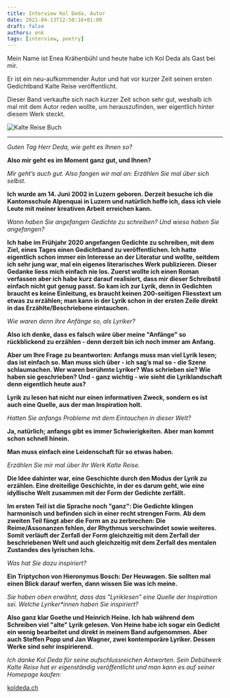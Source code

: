 ---
title: Interview Kol Deda, Autor
date: 2021-04-13T12:50:16+01:00
draft: false
authors: enk
tags: [interview, poetry]
---


Mein Name ist Enea Krähenbühl und heute habe ich Kol Deda als Gast bei mir.

<!--truncate-->


Er ist ein neu-aufkommender Autor und hat vor kurzer Zeit seinen ersten Gedichtband Kalte Reise veröffentlicht.

Dieser Band verkaufte sich nach kurzer Zeit schon sehr gut, weshalb ich mal mit dem Autor reden wollte, um herauszufinden, wer eigentlich hinter diesem Werk steckt.

![Kalte Reise Buch](https://koldeda.ch/images/kaltereise.jpg)

---

<ReactAudioPlayer
  src="/audio/koldeda_interview.mp3"
  controls
/>

_Guten Tag Herr Deda, wie geht es Ihnen so?_

**Also mir geht es im Moment ganz gut, und Ihnen?**

_Mir geht’s auch gut. Also fangen wir mal an: Erzählen Sie mal über sich selbst._

**Ich wurde am 14. Juni 2002 in Luzern geboren. Derzeit besuche ich die Kantonsschule Alpenquai in Luzern und natürlich hoffe ich, dass ich viele Leute mit meiner kreativen Arbeit erreichen kann.**

_Wann haben Sie angefangen Gedichte zu schreiben? Und wieso haben Sie angefangen?_

**Ich habe im Frühjahr 2020 angefangen Gedichte zu schreiben, mit dem Ziel, eines Tages einen Gedichtband zu veröffentlichen. Ich hatte eigentlich schon immer ein Interesse an der Literatur und wollte, seitdem ich sehr jung war, mal ein eigenes literarisches Werk publizieren. Dieser Gedanke liess mich einfach nie los. Zuerst wollte ich einen Roman verfassen aber ich habe kurz darauf realisiert, dass mir dieser Schreibstil einfach nicht gut genug passt. So kam ich zur Lyrik, denn in Gedichten braucht es keine Einleitung, es braucht keinen 200-seitigen Fliesstext um etwas zu erzählen; man kann in der Lyrik schon in der ersten Zeile direkt in das Erzählte/Beschriebene eintauchen.**

_Wie waren denn ihre Anfänge so, als Lyriker?_

**Also ich denke, dass es falsch wäre über meine "Anfänge" so rückblickend zu erzählen - denn derzeit bin ich noch immer am Anfang.**

**Aber um Ihre Frage zu beantworten: Anfangs muss man viel Lyrik lesen; das ist einfach so. Man muss sich über - ich sag’s mal so - die Szene schlaumachen. Wer waren berühmte Lyriker? Was schrieben sie? Wie haben sie geschrieben? Und - ganz wichtig - wie sieht die Lyriklandschaft denn eigentlich heute aus?**

**Lyrik zu lesen hat nicht nur einen informativen Zweck, sondern es ist auch eine Quelle, aus der man Inspiration holt.**

_Hatten Sie anfangs Probleme mit dem Eintauchen in dieser Welt?_

**Ja, natürlich; anfangs gibt es immer Schwierigkeiten. Aber man kommt schon schnell hinein.**

**Man muss einfach eine Leidenschaft für so etwas haben.**

_Erzählen Sie mir mal über Ihr Werk Kalte Reise._

**Die Idee dahinter war, eine Geschichte durch den Modus der Lyrik zu erzählen. Eine dreiteilige Geschichte, in der es darum geht, wie eine idyllische Welt zusammen mit der Form der Gedichte zerfällt.**

**Im ersten Teil ist die Sprache noch "ganz": Die Gedichte klingen harmonisch und befinden sich in einer recht strengen Form. Ab dem zweiten Teil fängt aber die Form an zu zerbrechen: Die Reime/Assonanzen fehlen, der Rhythmus verschwindet sowie weiteres. Somit verläuft der Zerfall der Form gleichzeitig mit dem Zerfall der beschriebenen Welt und auch gleichzeitig mit dem Zerfall des mentalen Zustandes des lyrischen Ichs.**

_Was hat Sie dazu inspiriert?_

**Ein Triptychon von Hieronymus Bosch: Der Heuwagen. Sie sollten mal einen Blick darauf werfen, dann wissen Sie was ich meine.**

_Sie haben oben erwähnt, dass das "Lyriklesen" eine Quelle der Inspiration sei. Welche Lyriker*innen haben Sie inspiriert?_

**Also ganz klar Goethe und Heinrich Heine. Ich hab während dem Schreiben viel "alte" Lyrik gelesen. Von Heine habe ich sogar ein Gedicht ein wenig bearbeitet und direkt in meinem Band aufgenommen. Aber auch Steffen Popp und Jan Wagner, zwei kontemporäre Lyriker. Dessen Werke sind sehr inspirierend.**

_Ich danke Kol Deda für seine aufschlussreichen Antworten. Sein Debütwerk Kalte Reise hat er eigenständig veröffentlicht und man kann es auf seiner Homepage kaufen:_

[koldeda.ch](https://koldeda.ch)
